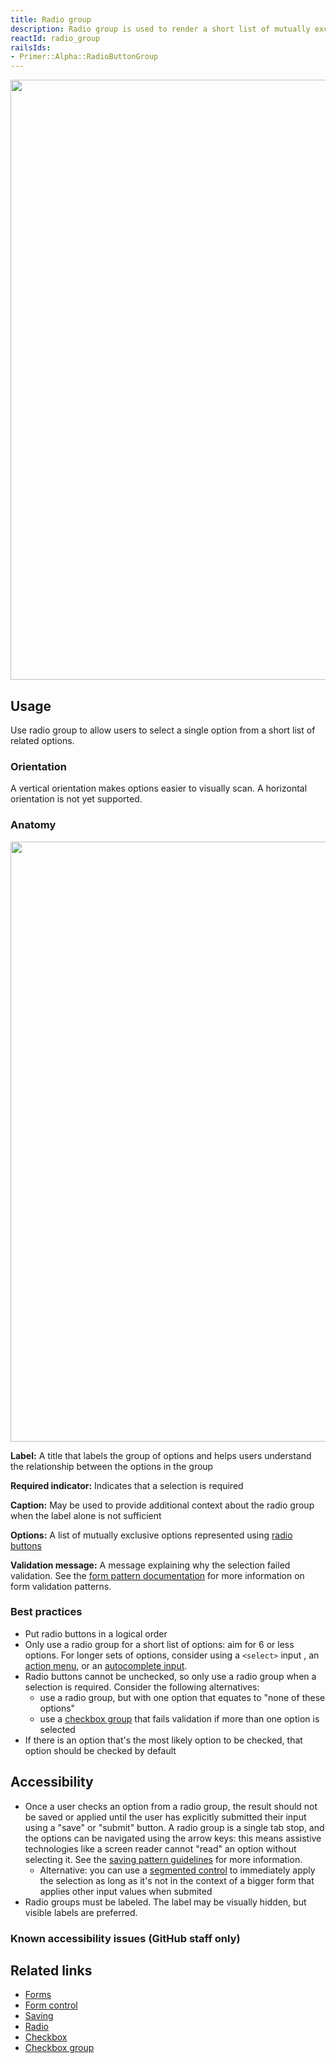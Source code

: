 ```yaml
---
title: Radio group
description: Radio group is used to render a short list of mutually exclusive options.
reactId: radio_group
railsIds:
- Primer::Alpha::RadioButtonGroup
---
```



<img
  width="960"
  role="presentation"
  src="https://user-images.githubusercontent.com/2313998/224133512-4e6bd321-5ad4-4c5e-865e-9e7f6b444cbf.png"
/>

## Usage

Use radio group to allow users to select a single option from a short list of related options.

### Orientation

A vertical orientation makes options easier to visually scan. A horizontal orientation is not yet supported.

### Anatomy

<img
  width="960"
  role="presentation"
  src="https://user-images.githubusercontent.com/2313998/224133509-5df6e212-ca18-4950-87c8-7c90236ce29e.png"
/>

**Label:** A title that labels the group of options and helps users understand the relationship between the options in the group

**Required indicator:** Indicates that a selection is required

**Caption:** May be used to provide additional context about the radio group when the label alone is not sufficient

**Options:** A list of mutually exclusive options represented using [radio buttons](/components/radio)

**Validation message:** A message explaining why the selection failed validation. See the [form pattern documentation](../ui-patterns/forms/overview#validation) for more information on form validation patterns.

### Best practices

- Put radio buttons in a logical order
- Only use a radio group for a short list of options: aim for 6 or less options. For longer sets of options, consider using a `<select>` input <!-- TODO: update "`<select>` input" with a link to the Select component doc once it's created -->, an [action menu](/components/action-menu), or an [autocomplete input](/components/autocomplete).
- Radio buttons cannot be unchecked, so only use a radio group when a selection is required. Consider the following alternatives:
  - use a radio group, but with one option that equates to "none of these options"
  - use a [checkbox group](/components/checkbox-group) that fails validation if more than one option is selected
- If there is an option that's the most likely option to be checked, that option should be checked by default

## Accessibility

- Once a user checks an option from a radio group, the result should not be saved or applied until the user has explicitly submitted their input using a "save" or "submit" button. A radio group is a single tab stop, and the options can be navigated using the arrow keys: this means assistive technologies like a screen reader cannot "read" an option without selecting it. See the [saving pattern guidelines](../ui-patterns/saving) for more information.
  - Alternative: you can use a [segmented control](/components/segmented-control) to immediately apply the selection as long as it's not in the context of a bigger form that applies other input values when submited
- Radio groups must be labeled. The label may be visually hidden, but visible labels are preferred.

### Known accessibility issues (GitHub staff only)

 <AccessibilityLink label="RadioGroup"/>

## Related links

- [Forms](../ui-patterns/forms/overview)
- [Form control](/components/form-control)
- [Saving](../ui-patterns/saving)
- [Radio](/components/radio)
- [Checkbox](/components/checkbox)
- [Checkbox group](/components/checkbox-group)
